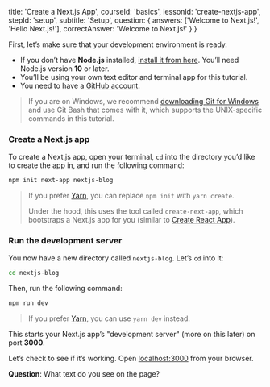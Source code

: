 
  title: 'Create a Next.js App',
  courseId: 'basics',
  lessonId: 'create-nextjs-app',
  stepId: 'setup',
  subtitle: 'Setup',
  question: {
    answers: ['Welcome to Next.js!', 'Hello Next.js!'],
    correctAnswer: 'Welcome to Next.js!'
  }
}

First, let’s make sure that your development environment is ready.

- If you don’t have **Node.js** installed, [install it from here](https://nodejs.org/en/). You’ll need Node.js version **10** or later.
- You’ll be using your own text editor and terminal app for this tutorial.
- You need to have a [GitHub account](https://github.com/).

> If you are on Windows, we recommend [downloading Git for Windows](https://gitforwindows.org/) and use Git Bash that comes with it, which supports the UNIX-specific commands in this tutorial.

### Create a Next.js app

To create a Next.js app, open your terminal, `cd` into the directory you’d like to create the app in, and run the following command:

```bash
npm init next-app nextjs-blog
```

> If you prefer [Yarn](https://yarnpkg.com/), you can replace `npm init` with `yarn create`.
>
> Under the hood, this uses the tool called `create-next-app`, which bootstraps a Next.js app for you (similar to [Create React App](https://create-react-app.dev/)).

### Run the development server

You now have a new directory called `nextjs-blog`. Let’s `cd` into it:

```bash
cd nextjs-blog
```

Then, run the following command:

```bash
npm run dev
```

> If you prefer [Yarn](https://yarnpkg.com/), you can use `yarn dev` instead.

This starts your Next.js app’s "development server" (more on this later) on port **3000**.

Let’s check to see if it’s working. Open [localhost:3000](http://localhost:3000) from your browser.

**Question**: What text do you see on the page?

